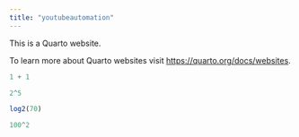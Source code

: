 ```yaml
---
title: "youtubeautomation"
---
```


This is a Quarto website.

To learn more about Quarto websites visit <https://quarto.org/docs/websites>.

```r
1 + 1
```

```r
2^5

```

```r
log2(70)
```

```r
100^2
```

